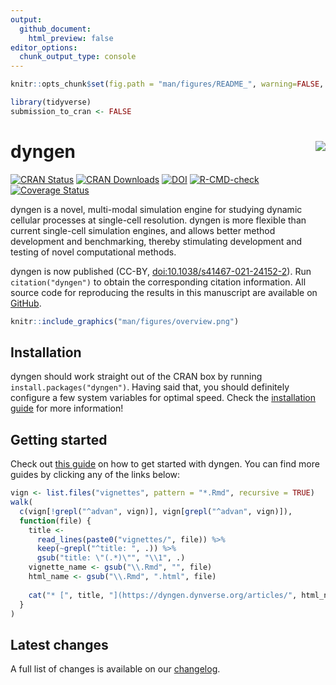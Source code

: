 ```yaml
---
output:
  github_document:
    html_preview: false
editor_options: 
  chunk_output_type: console
---
```

```r
knitr::opts_chunk$set(fig.path = "man/figures/README_", warning=FALSE, message=FALSE, error=FALSE, echo = TRUE)

library(tidyverse)
submission_to_cran <- FALSE
```

# dyngen <img src="man/figures/logo.png" align="right" />

<!-- badges: start -->

[![CRAN Status](https://www.r-pkg.org/badges/version/dyngen)](https://cran.r-project.org/package=dyngen)
[![CRAN Downloads](https://cranlogs.r-pkg.org/badges/dyngen)](https://cran.r-project.org/package=dyngen)
[![DOI](https://img.shields.io/badge/doi-10.1038%2Fs41467--021--24152--2-green)](https://doi.org/10.1038/s41467-021-24152-2)
[![R-CMD-check](https://github.com/dynverse/dyngen/workflows/R-CMD-check/badge.svg)](https://github.com/dynverse/dyngen/actions?query=workflow%3AR-CMD-check)
[![Coverage Status](https://app.codecov.io/gh/dynverse/dyngen/branch/master/graph/badge.svg)](https://app.codecov.io/gh/dynverse/dyngen?branch=master)
<!-- badges: end -->

dyngen is a novel, multi-modal simulation engine for studying dynamic cellular processes at single-cell resolution. dyngen is more flexible than current single-cell simulation engines, and allows better method development and benchmarking, thereby stimulating development and testing of novel computational methods.

dyngen is now published (CC-BY, [doi:10.1038/s41467-021-24152-2](https://doi.org/10.1038/s41467-021-24152-2)). Run `citation("dyngen")` to obtain the corresponding citation information. All source code for reproducing the results in this manuscript are available on [GitHub](https://github.com/dynverse/dyngen_manuscript).

```r
knitr::include_graphics("man/figures/overview.png")
```

## Installation
dyngen should work straight out of the CRAN box by running `install.packages("dyngen")`. Having said that, you should definitely configure a few system variables for optimal speed. Check the [installation guide](https://dyngen.dynverse.org/articles/installation.html) for more information!

## Getting started

Check out [this guide](https://dyngen.dynverse.org/articles/getting_started.html) on how to get started with dyngen. You can find more guides by clicking any of the links below:

```r
vign <- list.files("vignettes", pattern = "*.Rmd", recursive = TRUE)
walk(
  c(vign[!grepl("^advan", vign)], vign[grepl("^advan", vign)]),
  function(file) {
    title <- 
      read_lines(paste0("vignettes/", file)) %>% 
      keep(~grepl("^title: ", .)) %>% 
      gsub("title: \"(.*)\"", "\\1", .)
    vignette_name <- gsub("\\.Rmd", "", file)
    html_name <- gsub("\\.Rmd", ".html", file)
    
    cat("* [", title, "](https://dyngen.dynverse.org/articles/", html_name, ")\n", sep = "")
  }
)
```

## Latest changes

A full list of changes is available on our [changelog](https://dyngen.dynverse.org/news/index.html).